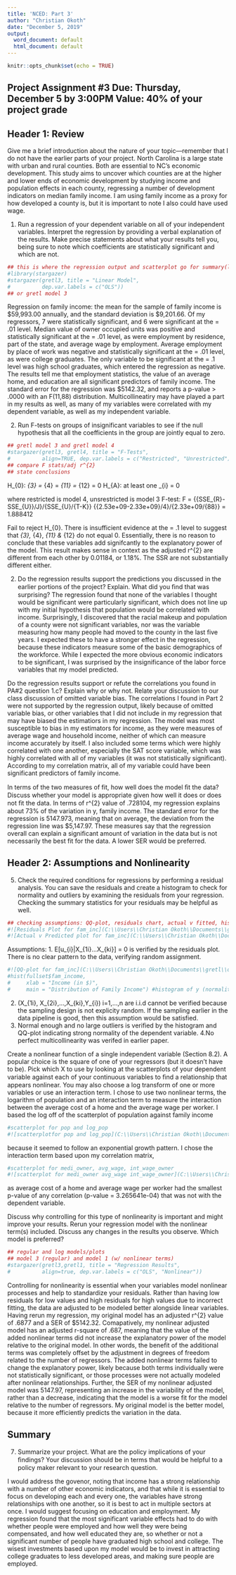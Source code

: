 ```yaml
---
title: 'NCED: Part 3'
author: "Christian Okoth"
date: "December 5, 2019"
output:
  word_document: default
  html_document: default
---
```


```r
knitr::opts_chunk$set(echo = TRUE)
```
## Project Assignment #3  Due: Thursday, December 5 by 3:00PM Value: 40% of your project grade
## Header 1: Review
Give me a brief introduction about the nature of your topic—remember that I do not have the earlier parts of your project.
North Carolina is a large state with urban and rural counties. Both are essential to NC's economic development. This study aims to uncover which counties are at the higher and lower ends of economic development by studying income and population effects in each county, regressing a number of development indicators on median family income. I am using family income as a proxy for how developed a county is, but it is important to note I also could have used wage. 

1. Run a regression of your dependent variable on all of your independent variables. Interpret the regression by providing a verbal explanation of the results. Make precise statements about what your results tell you, being sure to note which coefficients are statistically significant and which are not.
```r
## this is where the regression output and scatterplot go for summary(lin)
#library(stargazer)
#stargazer(gretl3, title = "Linear Model",
#          dep.var.labels = c("OLS"))
## or gretl model 3
```
Regression on family income: the mean for the sample of family income is \$59,993.00 annually, and the standard deviation is \$9,201.66. Of my regressors, 7 were statistically significant, and 6 were significant at the \alpha = .01 level. Median value of owner occupied units was positive and statistically significant at the \alpha = .01 level, as were employment by residence, part of the state, and average wage by employment. Average employment by place of work was negative and statistically significant at the \alpha = .01 level, as were college graduates. The only variable to be significant at the \alpha = .1 level was high school graduates, which entered the regression as negative. 
The results tell me that employment statistics, the value of an average home, and education are all significant predictors of family income. The standard error for the regression was \$5142.32, and reports a p-value > .0000 with an F(11,88) distribution. Multicollineatiry may have played a part in my results as well, as many of my variables were correlated with my dependent variable, as well as my independent variable.

2. Run F-tests on groups of insignificant variables to see if the null hypothesis that all the coefficients in the group are jointly equal to zero.
``` r
## gretl model 3 and gretl model 4
#stargazer(gretl3, gretl4, title = "F-Tests",
#          align=TRUE, dep.var.labels = c("Restricted", "Unrestricted"))
## compare F stats/adj r^{2}
## state conclusions
```
H_{0}: \beta_{3} = \beta_{4} = \beta_{11} = \beta_{12} = 0
H_{A}: at least one \beta_{i} \= 0

where restricted is model 4, unsrestricted is model 3
F-test: F = {{SSE_{R}-SSE_{U}}/J}/{SSE_{U}/{T-K}}
{{2.53e+09-2.33e+09}/4}/{2.33e+09/{88}} = 1.888412

Fail to reject H_{0}. There is insufficient evidence at the \alpha = .1 level to suggest that \beta_{3}, \beta_{4}, \beta_{11} & \beta_{12} do not equal 0. Essentially, there is no reason to conclude that these variables add signifcantly to the explanatory power of the model. This result makes sense in context as the adjusted r^{2} are different from each other by 0.01184, or 1.18%. The SSR are not substantially different either.

2. Do the regression results support the predictions you discussed in the earlier portions of the project? Explain. What did you ﬁnd that was surprising?
The regression found that none of the variables I thought would be significant were particularly significant, which does not line up with my initial hypothesis that population would be correlated with income. Surprisingly, I discovered that the racial makeup and population of a county were not significant variables, nor was the variable measuring how many people had moved to the county in the last five years. I expected these to have a stronger effect in the regression, because these indicators measure some of the basic demographics of the workforce. While I expected the more obvious economic indicators to be significant, I was surprised by the insignificance of the labor force variables that my model predicted.

Do the regression results support or refute the correlations you found in PA#2 question 1.c? Explain why or why not. Relate your discussion to our class discussion of omitted variable bias.
The correlations I found in Part 2 were not supported by the regression output, likely because of omitted variable bias, or other variables that I did not include in my regression that may have biased the estimatiors in my regression. The model was most susceptible to bias in my estimators for income, as they were measures of average wage and household income, neither of which can measure income accurately by itself. I also included some terms which were highly correlated with one another, especially the SAT score variable, which was highly correlated with all of my variables (it was not statistically significant). According to my correlation matrix, all of my variable could have been significant predictors of family income. 

In terms of the two measures of fit, how well does the model ﬁt the data? Discuss whether your model is appropriate given how well it does or does not ﬁt the data.
In terms of r^{2} value of .728104, my regression explains about 73% of the variation in y, family income. The standard error for the regression is 5147.973, meaning that on average, the deviation from the regression line was \$5,147.97. These measures say that the regression overall can explain a significant amount of variation in the data but is not necessarily the best fit for the data. A lower SER would be preferred. 

## Header 2: Assumptions and Nonlinearity
5. Check the required conditions for regressions by performing a residual analysis. You can save the residuals and create a histogram to check for normality and outliers by examining the residuals from your regression.  Checking the summary statistics for your residuals may be helpful as well.
```r
## checking assumptions: QQ-plot, residuals chart, actual v fitted, histogram, summary stats
#![Residuals Plot for fam_inc](C:\\Users\\Christian Okoth\\Documents\\gretl\\residualsplot fam_inc.png)
#![Actual v Predicted plot for fam_inc](C:\\Users\\Christian Okoth\\Documents\\gretl\\actualvpredicted fam_inc.png)
```
Assumptions: 
1. E[u_{i}|X_{1i}...X_{ki}] = 0 is verified by the residuals plot. There is no clear pattern to the data, verifying random assignment.

```r
#![QQ-plot for fam_inc](C:\\Users\\Christian Okoth\\Documents\\gretl\\qq-plot fam_inc.png)
#hist(fullset$fam_income, 
#     xlab = "Income (in $)", 
#     main = "Distribution of Family Income") #histogram of y (normality)
```
2. (X_{1i}, X_{2i},...,X_{ki},Y_{i}) i=1,...,n are i.i.d cannot be verified because the sampling design is not explicity random. If the sampling earlier in the data pipeline is good, then this assumption would be satisfied.
3. Normal enough and no large outliers is verified by the histogram and QQ-plot indicating strong normality of the dependent variable.
4.No perfect multicollinearity was verifed in earlier paper.

Create a nonlinear function of a single independent variable (Section 8.2). A popular choice is the square of one of your regressors (but it doesn’t have to be). Pick which X to use by looking at the scatterplots of your dependent variable against each of your continuous variables to ﬁnd a relationship that appears nonlinear. You may also choose a log transform of one or more variables or use an interaction term.
I chose to use two nonlinear terms, the logarithm of population and an interaction term to measure the interaction between the average cost of a home and the average wage per worker. I based the log off of the scatterplot of population against family income
```r
#scatterplot for pop and log_pop
#![scatterplotfor pop and log_pop](C:\\Users\\Christian Okoth\\Documents\\gretl\\scatter pop log_pop.png)
```
because it seemed to follow an exponential growth pattern. I chose the interaction term based upon my correlation matrix, 
```r
#scatterplot for medi_owner, avg_wage, int_wage_owner
#![scatterplot for medi_owner avg_wage int_wage_owner](C:\\Users\\Christian Okoth\\Documents\\gretl\\scatter owner wage int.png)
```
as average cost of a home and average wage per worker had the smallest p-value of any correlation (p-value = 3.265641e-04) that was not with the dependent variable. 

Discuss why controlling for this type of nonlinearity is important and might improve your results. Rerun your regression model with the nonlinear term(s) included. Discuss any changes in the results you observe. Which model is preferred?
```r
## regular and log models/plots
## model 3 (regular) and model 1 (w/ nonlinear terms)
#stargazer(gretl3,gretl1, title = "Regression Results",
#          align=true, dep.var.labels = c("OLS", "Nonlinear"))
```
Controlling for nonlinearity is essential when your variables model nonlinear processes and help to standardize your residuals. Rather than having low residuals for low values and high residuals for high values due to incorrect fitting, the data are adjusted to be modeled better alongside linear variables.
Having rerun my regression, my original model has an adjusted r^{2} value of .6877 and a SER of \$5142.32. Comapatively, my nonlinear adjusted model has an adjusted r-square of .687, meaning that the value of the added nonlinear terms did not increase the explanatory power of the model relative to the original model. In other words, the benefit of the additional terms was completely offset by the adjustment in degrees of freedom related to the number of regressors. The added nonlinear terms failed to change the explanatory power, likely because both terms individually were not statistically significant, or those processes were not actually modeled after nonlinear relationships. Further, the SER of my nonlinear adjusted model was 5147.97, representing an increase in the variability of the model, rather than a decrease, indicating that the model is a worse fit for the model relative to the number of regressors. My original model is the better model, because it more efficiently predicts the variation in the data.

## Summary
7. Summarize your project. What are the policy implications of your ﬁndings? Your discussion should be in terms that would be helpful to a policy maker relevant to your research question. 

I would address the govenor, noting that income has a strong relationship with a number of other economic indicators, and that while it is essential to focus on developing each and every one, the variables have strong relationships with one another, so it is best to act in multiple sectors at once. I would suggest focusing on education and employment. My regression found that the most significant variable effects had to do with whether people were employed and how well they were being compensated, and how well educated they are, so whether or not a significant number of people have graduated high school and college. The wisest investments based upon my model would be to invest in attracting college graduates to less developed areas, and making sure people are employed.